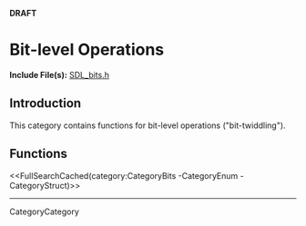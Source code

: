 <!-- #master-page:CategoryTemplate -->
<!-- #master-date:Unknown-Date -->
<!-- pragma camelcase off -->
<!-- format wiki -->
<!-- language en -->

'''DRAFT'''

= Bit-level Operations =



'''Include File(s):''' [http://hg.libsdl.org/SDL/file/default/include/SDL_bits.h SDL_bits.h]




== Introduction ==

This category contains functions for bit-level operations ("bit-twiddling").


== Functions ==
<<FullSearchCached(category:CategoryBits -CategoryEnum -CategoryStruct)>>

----
CategoryCategory
